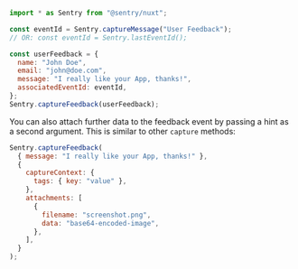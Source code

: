 ```javascript
import * as Sentry from "@sentry/nuxt";

const eventId = Sentry.captureMessage("User Feedback");
// OR: const eventId = Sentry.lastEventId();

const userFeedback = {
  name: "John Doe",
  email: "john@doe.com",
  message: "I really like your App, thanks!",
  associatedEventId: eventId,
};
Sentry.captureFeedback(userFeedback);
```

You can also attach further data to the feedback event by passing a hint as a second argument. This is similar to other `capture` methods:

```javascript
Sentry.captureFeedback(
  { message: "I really like your App, thanks!" },
  {
    captureContext: {
      tags: { key: "value" },
    },
    attachments: [
      {
        filename: "screenshot.png",
        data: "base64-encoded-image",
      },
    ],
  }
);
```
